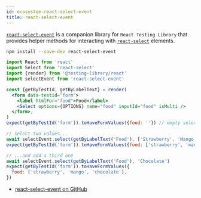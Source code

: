 ```yaml
---
id: ecosystem-react-select-event
title: react-select-event
---
```


[`react-select-event`][gh] is a companion library for `React Testing Library`
that provides helper methods for interacting with [`react-select`][react-select]
elements.

```bash npm2yarn
npm install --save-dev react-select-event
```

```jsx
import React from 'react'
import Select from 'react-select'
import {render} from '@testing-library/react'
import selectEvent from 'react-select-event'

const {getByTestId, getByLabelText} = render(
  <form data-testid="form">
    <label htmlFor="food">Food</label>
    <Select options={OPTIONS} name="food" inputId="food" isMulti />
  </form>,
)
expect(getByTestId('form')).toHaveFormValues({food: ''}) // empty select

// select two values...
await selectEvent.select(getByLabelText('Food'), ['Strawberry', 'Mango'])
expect(getByTestId('form')).toHaveFormValues({food: ['strawberry', 'mango']})

// ...and add a third one
await selectEvent.select(getByLabelText('Food'), 'Chocolate')
expect(getByTestId('form')).toHaveFormValues({
  food: ['strawberry', 'mango', 'chocolate'],
})
```

- [react-select-event on GitHub][gh]

[gh]: https://github.com/romgain/react-select-event
[react-select]: https://github.com/JedWatson/react-select

